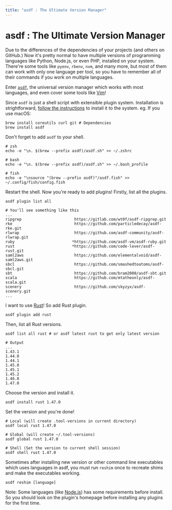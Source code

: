 ```yaml
---
title: "asdf : The Ultimate Version Manager"
---
```


# asdf : The Ultimate Version Manager

Due to the differences of the dependencies of your projects (and others on GitHub.) Now it's pretty normal to have multiple versions of programming languages like Python, Node.js, or even PHP, installed on your system. There're some tools like `pyenv`, `rbenv`, `nvm`, and many more, but most of them can work with only one language per tool, so you have to remember all of their commands if you work on multiple languages.

Enter [`asdf`][asdf], the universal version manager which works with most languages, and even cover some tools like [Vim][asdf-vim]!

Since `asdf` is just a shell script with extensible plugin system. Installation is strightforward, [follow the instructions][install] to install it to the system. eg. If you use macOS:

```shell
brew install coreutils curl git # Dependencies
brew install asdf
```

Don't forget to add `asdf` to your shell.

```shell
# zsh
echo -e "\n. $(brew --prefix asdf)/asdf.sh" >> ~/.zshrc

# bash
echo -e "\n. $(brew --prefix asdf)/asdf.sh" >> ~/.bash_profile

# fish
echo -e "\nsource "(brew --prefix asdf)"/asdf.fish" >> ~/.config/fish/config.fish
```

Restart the shell. Now you're ready to add plugins! Firstly, list all the plugins.

```shell
asdf plugin list all

# You'll see something like this
...
ripgrep                       https://gitlab.com/wt0f/asdf-ripgrep.git
rke                           https://github.com/particledecay/asdf-rke.git
rlwrap                        https://github.com/asdf-community/asdf-rlwrap.git
ruby                         *https://github.com/asdf-vm/asdf-ruby.git
rust                         *https://github.com/code-lever/asdf-rust.git
saml2aws                      https://github.com/elementalvoid/asdf-saml2aws.git
sbcl                          https://github.com/smashedtoatoms/asdf-sbcl.git
sbt                           https://github.com/bram2000/asdf-sbt.git
scala                         https://github.com/mtatheonly/asdf-scala.git
scenery                       https://github.com/skyzyx/asdf-scenery.git
...
```

I want to use [Rust][rust-for-rubyist]! So add Rust plugin.

```shell
asdf plugin add rust
```

Then, list all Rust versions.

```shell
asdf list all rust # or asdf latest rust to get only latest version

# Output
...
1.43.1
1.44.0
1.44.1
1.45.0
1.45.1
1.45.2
1.46.0
1.47.0
```

Choose the version and install it.

```shell
asdf install rust 1.47.0
```

Set the version and you're done!

```shell
# Local (will create .tool-versions in current directory)
asdf local rust 1.47.0

# Global (will create ~/.tool-versions)
asdf global rust 1.47.0

# Shell (Set the version to current shell session)
asdf shell rust 1.47.0
```

Sometimes after installing new version or other command line executables which uses languages in asdf, you must run `reshim` once to recreate shims and make the executables working.

```shell
asdf reshim [language]
```

Note: Some languages (like [Node.js][asdf-nodejs]) has some requirements before install. So you should look on the plugin's homepage before installing any plugins for the first time.

[asdf]: https://asdf-vm.com
[asdf-vim]: https://github.com/tsuyoshicho/asdf-vim
[install]: https://asdf-vm.com/#/core-manage-asdf
[rust-for-rubyist]: /rust-for-rubyist
[asdf-nodejs]: https://github.com/asdf-vm/asdf-nodejs#install
